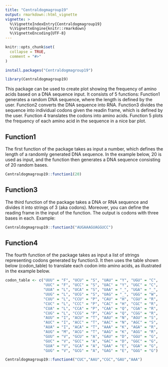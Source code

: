 ```yaml
---
title: "Centraldogmagroup19"
output: rmarkdown::html_vignette
vignette: >
  %\VignetteIndexEntry{Centraldogmagroup19}
  %\VignetteEngine{knitr::rmarkdown}
  %\VignetteEncoding{UTF-8}
---
```


```r
knitr::opts_chunk$set(
  collapse = TRUE,
  comment = "#>"
)
```

```r
install.packages("Centraldogmagroup19")
```


```r
library(Centraldogmagroup19)
```

This package can be used to create plot showing the frequency of amino acids based on a DNA sequence input. It consists of 5 functions: Function1 generates a random DNA sequence, where the length is defined by the user. Function2 converts the DNA sequence into RNA. Function3 divides the sequence into individual codons given the readin frame, which is defined by the user. Function 4 translates the codons into amino acids. Function 5 plots the frequency of each amino acid in the sequence in a nice bar plot. 

## Function1

The first function of the package takes as input a number, which defines the length of a randomly generated DNA sequence. In the example below, 20 is used as input, and the function then generates a DNA sequence consisting of 20 random bases.

```r
Centraldogmagroup19::function1(20)
```


## Function3

The third function of the package takes a DNA or RNA sequence and divides it into strings of 3 (aka codons). Moreover, you can define the reading frame in the input of the function. The output is codons with three bases in each. Example:

```r
Centraldogmagroup19::function3("AUGAAAGUAGGUCC")
```


## Function4

The fourth function of the package takes as input a list of strings representing codons generated by function3. It then uses the table shown below (codon_table) to translate each codon into amino acids, as illustrated in the example below.

```r
codon_table <- c("UUU" = "F", "UCU" = "S", "UAU" = "Y", "UGU" = "C",
                 "UUC" = "F", "UCC" = "S", "UAC" = "Y", "UGC" = "C",
                 "UUA" = "L", "UCA" = "S", "UAA" = "_", "UGA" = "_",
                 "UUG" = "L", "UCG" = "S", "UAG" = "_", "UGG" = "W",
                 "CUU" = "L", "CCU" = "P", "CAU" = "H", "CGU" = "R",
                 "CUC" = "L", "CCC" = "P", "CAC" = "H", "CGC" = "R",
                 "CUA" = "L", "CCA" = "P", "CAA" = "Q", "CGA" = "R",
                 "CUG" = "L", "CCG" = "P", "CAG" = "Q", "CGG" = "R",
                 "AUU" = "I", "ACU" = "T", "AAU" = "N", "AGU" = "S",
                 "AUC" = "I", "ACC" = "T", "AAC" = "N", "AGC" = "S",
                 "AUA" = "I", "ACA" = "T", "AAA" = "K", "AGA" = "R",
                 "AUG" = "M", "ACG" = "T", "AAG" = "K", "AGG" = "R",
                 "GUU" = "V", "GCU" = "A", "GAU" = "D", "GGU" = "G",
                 "GUC" = "V", "GCC" = "A", "GAC" = "D", "GGC" = "G",
                 "GUA" = "V", "GCA" = "A", "GAA" = "E", "GGA" = "G",
                 "GUG" = "V", "GCG" = "A", "GAG" = "E", "GGG" = "G")
```

```r
Centraldogmagroup19::function4("CUC","AAU","CGC","GAU","AAA")
```

